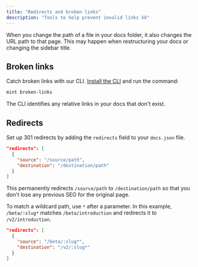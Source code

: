 ```yaml
---
title: "Redirects and broken links"
description: "Tools to help prevent invalid links kk"
---
```


When you change the path of a file in your docs folder, it also changes the URL path to that page. This may happen when restructuring your docs or changing the sidebar title.

## Broken links

Catch broken links with our CLI. [Install the CLI](/installation) and run the command:

```bash
mint broken-links
```

The CLI identifies any relative links in your docs that don't exist.

## Redirects

Set up 301 redirects by adding the `redirects` field to your `docs.json` file.

```json
"redirects": [
  {
    "source": "/source/path",
    "destination": "/destination/path"
  }
]
```

This permanently redirects `/source/path` to `/destination/path` so that you don't lose any previous SEO for the original page.

To match a wildcard path, use `*` after a parameter. In this example, `/beta/:slug*` matches `/beta/introduction` and redirects it to `/v2/introduction`.

```json
"redirects": [
  {
    "source": "/beta/:slug*",
    "destination": "/v2/:slug*"
  }
]
```